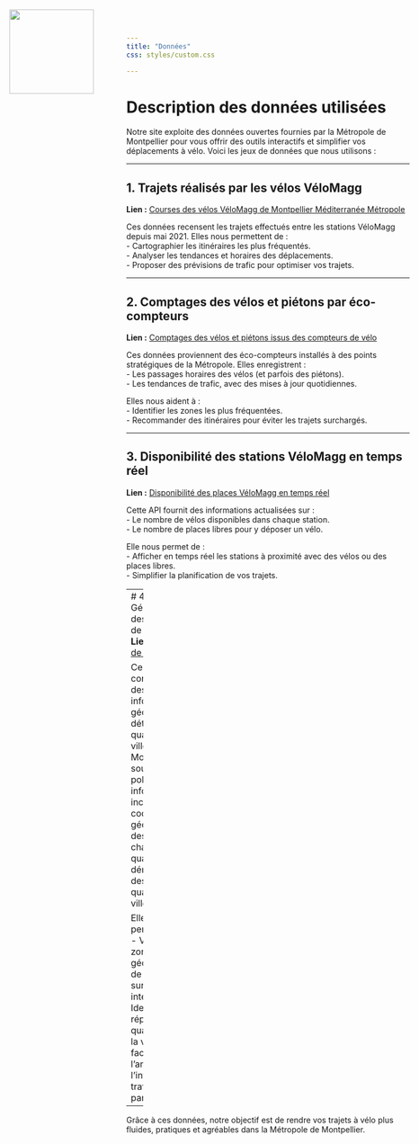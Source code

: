 ```yaml
---
title: "Données"
css: styles/custom.css

---
```

![ ](images/logo.png){style="position: absolute; top: 20px; left: 20px; width: 150px; height: auto;"}

# Description des données utilisées

Notre site exploite des données ouvertes fournies par la Métropole de Montpellier pour vous offrir des outils interactifs et simplifier vos déplacements à vélo. Voici les jeux de données que nous utilisons :

---

## 1. Trajets réalisés par les vélos VéloMagg  
**Lien :** [Courses des vélos VéloMagg de Montpellier Méditerranée Métropole](https://data.montpellier3m.fr/dataset/courses-des-velos-velomagg-de-montpellier-mediterranee-metropole)  

Ces données recensent les trajets effectués entre les stations VéloMagg depuis mai 2021. Elles nous permettent de :  
- Cartographier les itinéraires les plus fréquentés.  
- Analyser les tendances et horaires des déplacements.  
- Proposer des prévisions de trafic pour optimiser vos trajets.

---

## 2. Comptages des vélos et piétons par éco-compteurs  
**Lien :** [Comptages des vélos et piétons issus des compteurs de vélo](https://data.montpellier3m.fr/dataset/comptages-velo-et-pieton-issus-des-compteurs-de-velo)  

Ces données proviennent des éco-compteurs installés à des points stratégiques de la Métropole. Elles enregistrent :  
- Les passages horaires des vélos (et parfois des piétons).  
- Les tendances de trafic, avec des mises à jour quotidiennes.

Elles nous aident à :  
- Identifier les zones les plus fréquentées.  
- Recommander des itinéraires pour éviter les trajets surchargés.

---

## 3. Disponibilité des stations VéloMagg en temps réel  
**Lien :** [Disponibilité des places VéloMagg en temps réel](https://data.montpellier3m.fr/dataset/disponibilite-des-places-velomagg-en-temps-reel)  

Cette API fournit des informations actualisées sur :  
- Le nombre de vélos disponibles dans chaque station.  
- Le nombre de places libres pour y déposer un vélo.

Elle nous permet de :  
- Afficher en temps réel les stations à proximité avec des vélos ou des places libres.  
- Simplifier la planification de vos trajets.

---
# 4. Géolocalisation des quartiers de Montpellier
**Lien** : [Quartiers de Montpellier ](https://data.montpellier3m.fr/dataset/quartiers-de-montpellier/resource/e6d5ead1-2f25-414d-9484-2971e7367fd8)

Ces données contiennent des informations géospatiales détaillant les quartiers de la ville de Montpellier sous forme de polygones. Les informations incluent :
- Les coordonnées géographiques des limites de chaque quartier.
- La dénomination des différents quartiers de la ville.

Elles nous permetent de :
- Visualiser les zones géographiques de Montpellier sur une carte interactive.
- Identifier la répartition des quartiers dans la ville pour faciliter l’analyse de l’intensité du trafic de vélos par zone.

---

Grâce à ces données, notre objectif est de rendre vos trajets à vélo plus fluides, pratiques et agréables dans la Métropole de Montpellier.
